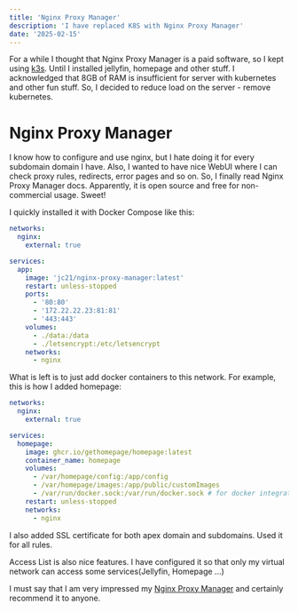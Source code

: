 ```yaml
---
title: 'Nginx Proxy Manager'
description: 'I have replaced K8S with Nginx Proxy Manager'
date: '2025-02-15'
---
```


For a while I thought that Nginx Proxy Manager is a paid software, so I kept using [k3s](https://k3s.io/).
Until I installed jellyfin, homepage and other stuff.
I acknowledged that 8GB of RAM is insufficient for server with kubernetes and other fun stuff.
So, I decided to reduce load on the server - remove kubernetes.

# Nginx Proxy Manager

I know how to configure and use nginx, but I hate doing it for every subdomain domain I have.
Also, I wanted to have nice WebUI where I can check proxy rules, redirects, error pages and so on.
So, I finally read Nginx Proxy Manager docs. Apparently, it is open source and free for non-commercial usage. Sweet!

I quickly installed it with Docker Compose like this:

```yaml
networks:
  nginx:
    external: true

services:
  app:
    image: 'jc21/nginx-proxy-manager:latest'
    restart: unless-stopped
    ports:
      - '80:80'
      - '172.22.22.23:81:81'
      - '443:443'
    volumes:
      - ./data:/data
      - ./letsencrypt:/etc/letsencrypt
    networks:
      - nginx
```

What is left is to just add docker containers to this network.
For example, this is how I added homepage:

```yaml
networks:
  nginx:
    external: true

services:
  homepage:
    image: ghcr.io/gethomepage/homepage:latest
    container_name: homepage
    volumes:
      - /var/homepage/config:/app/config
      - /var/homepage/images:/app/public/customImages
      - /var/run/docker.sock:/var/run/docker.sock # for docker integrations
    restart: unless-stopped
    networks:
      - nginx
```

I also added SSL certificate for both apex domain and subdomains. Used it for all rules.

Access List is also nice features. I have configured it so that only my virtual network can access some services(Jellyfin, Homepage ...)

I must say that I am very impressed my [Nginx Proxy Manager](https://github.com/NginxProxyManager/nginx-proxy-manager) and certainly recommend it to anyone.
